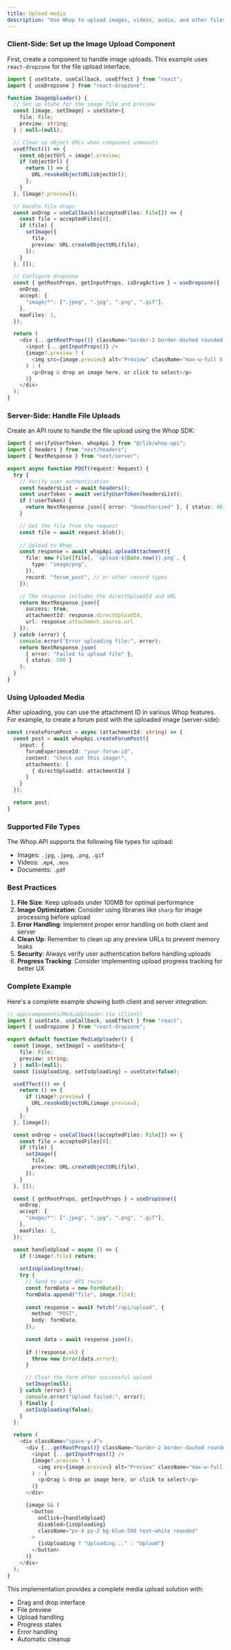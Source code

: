 ```yaml
---
title: Upload media
description: "Use Whop to upload images, videos, audio, and other files."
---
```


### Client-Side: Set up the Image Upload Component

First, create a component to handle image uploads. This example uses `react-dropzone` for the file upload interface.

```typescript
import { useState, useCallback, useEffect } from "react";
import { useDropzone } from "react-dropzone";

function ImageUploader() {
  // Set up state for the image file and preview
  const [image, setImage] = useState<{
    file: File;
    preview: string;
  } | null>(null);

  // Clean up object URLs when component unmounts
  useEffect(() => {
    const objectUrl = image?.preview;
    if (objectUrl) {
      return () => {
        URL.revokeObjectURL(objectUrl);
      };
    }
  }, [image?.preview]);

  // Handle file drops
  const onDrop = useCallback((acceptedFiles: File[]) => {
    const file = acceptedFiles[0];
    if (file) {
      setImage({
        file,
        preview: URL.createObjectURL(file),
      });
    }
  }, []);

  // Configure dropzone
  const { getRootProps, getInputProps, isDragActive } = useDropzone({
    onDrop,
    accept: {
      "image/*": [".jpeg", ".jpg", ".png", ".gif"],
    },
    maxFiles: 1,
  });

  return (
    <div {...getRootProps()} className="border-2 border-dashed rounded-lg p-8">
      <input {...getInputProps()} />
      {image?.preview ? (
        <img src={image.preview} alt="Preview" className="max-w-full h-auto" />
      ) : (
        <p>Drag & drop an image here, or click to select</p>
      )}
    </div>
  );
}
```

### Server-Side: Handle File Uploads

Create an API route to handle the file upload using the Whop SDK:

```typescript
import { verifyUserToken, whopApi } from "@/lib/whop-api";
import { headers } from "next/headers";
import { NextResponse } from "next/server";

export async function POST(request: Request) {
  try {
    // Verify user authentication
    const headersList = await headers();
    const userToken = await verifyUserToken(headersList);
    if (!userToken) {
      return NextResponse.json({ error: "Unauthorized" }, { status: 401 });
    }

    // Get the file from the request
    const file = await request.blob();
    
    // Upload to Whop
    const response = await whopApi.uploadAttachment({
      file: new File([file], `upload-${Date.now()}.png`, {
        type: "image/png",
      }),
      record: "forum_post", // or other record types
    });

    // The response includes the directUploadId and URL
    return NextResponse.json({
      success: true,
      attachmentId: response.directUploadId,
      url: response.attachment.source.url
    });
  } catch (error) {
    console.error("Error uploading file:", error);
    return NextResponse.json(
      { error: "Failed to upload file" },
      { status: 500 }
    );
  }
}
```

### Using Uploaded Media

After uploading, you can use the attachment ID in various Whop features. For example, to create a forum post with the uploaded image (server-side):

```typescript
const createForumPost = async (attachmentId: string) => {
  const post = await whopApi.createForumPost({
    input: {
      forumExperienceId: "your-forum-id",
      content: "Check out this image!",
      attachments: [
        { directUploadId: attachmentId }
      ]
    }
  });

  return post;
}
```

### Supported File Types

The Whop API supports the following file types for upload:
- Images: `.jpg`, `.jpeg`, `.png`, `.gif`
- Videos: `.mp4`, `.mov`
- Documents: `.pdf`

### Best Practices

1. **File Size**: Keep uploads under 100MB for optimal performance
2. **Image Optimization**: Consider using libraries like `sharp` for image processing before upload
3. **Error Handling**: Implement proper error handling on both client and server
4. **Clean Up**: Remember to clean up any preview URLs to prevent memory leaks
5. **Security**: Always verify user authentication before handling uploads
6. **Progress Tracking**: Consider implementing upload progress tracking for better UX

### Complete Example

Here's a complete example showing both client and server integration:

```typescript
// app/components/MediaUploader.tsx (Client)
import { useState, useCallback, useEffect } from "react";
import { useDropzone } from "react-dropzone";

export default function MediaUploader() {
  const [image, setImage] = useState<{
    file: File;
    preview: string;
  } | null>(null);
  const [isUploading, setIsUploading] = useState(false);

  useEffect(() => {
    return () => {
      if (image?.preview) {
        URL.revokeObjectURL(image.preview);
      }
    };
  }, [image]);

  const onDrop = useCallback((acceptedFiles: File[]) => {
    const file = acceptedFiles[0];
    if (file) {
      setImage({
        file,
        preview: URL.createObjectURL(file),
      });
    }
  }, []);

  const { getRootProps, getInputProps } = useDropzone({
    onDrop,
    accept: {
      "image/*": [".jpeg", ".jpg", ".png", ".gif"],
    },
    maxFiles: 1,
  });

  const handleUpload = async () => {
    if (!image?.file) return;
    
    setIsUploading(true);
    try {
      // Send to your API route
      const formData = new FormData();
      formData.append("file", image.file);
      
      const response = await fetch("/api/upload", {
        method: "POST",
        body: formData,
      });
      
      const data = await response.json();
      
      if (!response.ok) {
        throw new Error(data.error);
      }

      // Clear the form after successful upload
      setImage(null);
    } catch (error) {
      console.error("Upload failed:", error);
    } finally {
      setIsUploading(false);
    }
  };

  return (
    <div className="space-y-4">
      <div {...getRootProps()} className="border-2 border-dashed rounded-lg p-8">
        <input {...getInputProps()} />
        {image?.preview ? (
          <img src={image.preview} alt="Preview" className="max-w-full h-auto" />
        ) : (
          <p>Drag & drop an image here, or click to select</p>
        )}
      </div>

      {image && (
        <button
          onClick={handleUpload}
          disabled={isUploading}
          className="px-4 py-2 bg-blue-500 text-white rounded"
        >
          {isUploading ? "Uploading..." : "Upload"}
        </button>
      )}
    </div>
  );
}
```

This implementation provides a complete media upload solution with:
- Drag and drop interface
- File preview
- Upload handling
- Progress states
- Error handling
- Automatic cleanup
